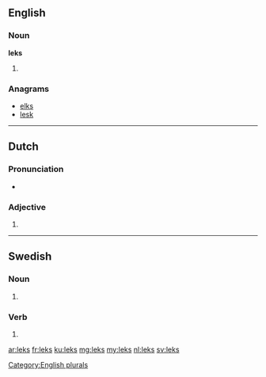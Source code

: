 ==English==

===Noun===
'''leks'''

# {{plural of|[[lek]]}}

===Anagrams===
* [[elks#English|elks]]
* [[lesk#English|lesk]]

[[Category:English plurals]]

----

==Dutch==

===Pronunciation===
* {{rhymes|ɛks|lang=nl}}

===Adjective===
{{head|nl}}

# {{nl-adj form of|f=part|lek}}

----

==Swedish==

===Noun===
{{head|sv|noun form}}

# {{sv-noun-form-indef-gen|lek}}

===Verb===
{{head|sv|verb form}}

# {{sv-verb-form-pre-pass|leka}}

[[ar:leks]]
[[fr:leks]]
[[ku:leks]]
[[mg:leks]]
[[my:leks]]
[[nl:leks]]
[[sv:leks]]